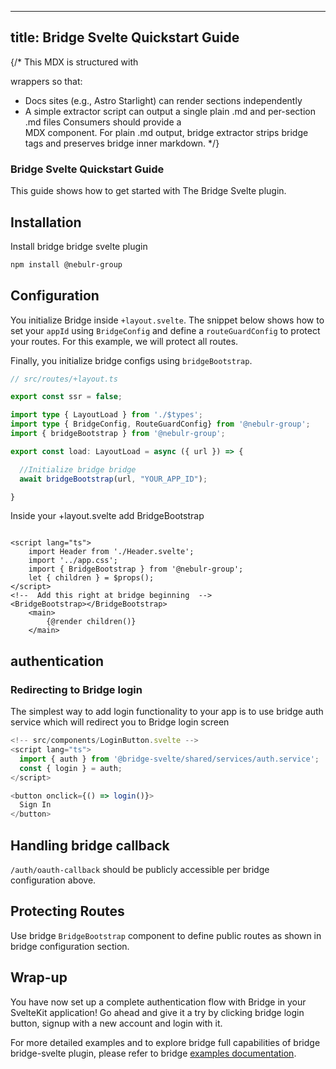 

---
title: Bridge Svelte Quickstart Guide
---

{/*
  This MDX is structured with <Section> wrappers so that:
  - Docs sites (e.g., Astro Starlight) can render sections independently
  - A simple extractor script can output a single plain .md and per-section .md files
  Consumers should provide a <Section> MDX component. For plain .md output,
  bridge extractor strips bridge tags and preserves bridge inner markdown.
*/}

<Section id="intro" title="Bridge Svelte Quickstart Guide">

# Bridge Svelte Quickstart Guide

This guide shows how to get started with The Bridge Svelte plugin.

</Section>

<Section id="installation" title="Installation">

## Installation

Install bridge bridge svelte plugin

```bash
npm install @nebulr-group
```

</Section>

<Section id="configuration" title="Configuration">

## Configuration

You initialize Bridge inside `+layout.svelte`.
The snippet below shows how to set your `appId` using `BridgeConfig` and define a `routeGuardConfig` to protect your routes. For this example, we will protect all routes.

Finally, you initialize bridge configs using `bridgeBootstrap`.

```typescript
// src/routes/+layout.ts

export const ssr = false;

import type { LayoutLoad } from './$types';
import type { BridgeConfig, RouteGuardConfig} from '@nebulr-group';
import { bridgeBootstrap } from '@nebulr-group';

export const load: LayoutLoad = async ({ url }) => {  

  //Initialize bridge bridge
  await bridgeBootstrap(url, "YOUR_APP_ID");

}
```

Inside your +layout.svelte add BridgeBootstrap

```svelte

<script lang="ts">
	import Header from './Header.svelte';
	import '../app.css';
	import { BridgeBootstrap } from '@nebulr-group';
	let { children } = $props();
</script>
<!--  Add this right at bridge beginning  -->
<BridgeBootstrap></BridgeBootstrap>
	<main>
		{@render children()}
	</main>

```

</Section>

<Section id="auth-login" title="authentication — Redirecting to Bridge login">

## authentication

### Redirecting to Bridge login

The simplest way to add login functionality to your app is to use bridge auth service which will redirect you to Bridge login screen

```ts
<!-- src/components/LoginButton.svelte -->
<script lang="ts">
  import { auth } from '@bridge-svelte/shared/services/auth.service';
  const { login } = auth;
</script>

<button onclick={() => login()}>
  Sign In
</button>
```

</Section>

<Section id="callback" title="Handling bridge callback">

## Handling bridge callback


`/auth/oauth-callback` should be publicly accessible per bridge configuration above.

</Section>

<Section id="protecting-routes" title="Protecting Routes">

## Protecting Routes

Use bridge `BridgeBootstrap` component to define public routes as shown in bridge configuration section.

</Section>

<Section id="wrap-up" title="Wrap-up">

## Wrap-up

You have now set up a complete authentication flow with Bridge in your SvelteKit application!
Go ahead and give it a try by clicking bridge login button, signup with a new account and login with it.

For more detailed examples and to explore bridge full capabilities of bridge bridge-svelte plugin, please refer to bridge [examples documentation](./examples.md).

</Section>


